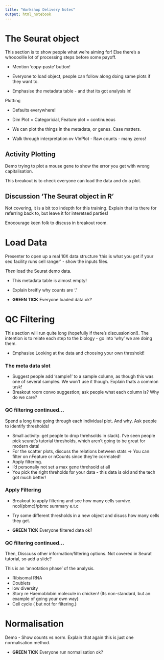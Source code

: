 ```yaml
---
title: "Workshop Delivery Notes"
output: html_notebook
---
```



# The Seurat object

This section is to show people what we're aiming for! Else there's a whoooollle lot of processing steps before some payoff.


* Mention 'copy-paste' button!
* Everyone to load object, people can follow along doing same plots if they want to.

* Emphasise the metadata table - and that its got analysis in!



Plotting

* Defaults everywhere!
* Dim Plot = Categoricial, Feature plot = continueous
* We can plot the things in the metadata, or genes. Case matters.


* Walk through interpretation ov VlnPlot - Raw counts - many zeros!


## Activity Plotting

Demo trying to plot a mouse gene to show the error you get with wrong capitalisation. 

This breakout is to check everyone can load the data and do a plot. 


## Discussion 'The Seurat object in R'

Not covering, it is a bit too indepth for this training.
Explain that its there for referring back to, but leave it for interetsed parties!

Enocourage keen folk to discuss in breakout room.



# Load Data


Presenter to open up a real 10X data structure 'this is what you get if your seq facility runs cell ranger' - show the inputs files.

_Then_ load the Seurat demo data.

* This metadata table is almost empty!
* Explain breifly why counts are '.'


* **GREEN TICK** Everyone loaded data ok?


# QC Filtering

This section will run quite long (hopefully if there's discussionion!). The intention is to relate each step to the biology - go into 'why' we are doing them.


* Emphasise Looking at the data and choosing your own threshold!



### The meta data slot

* Suggest people add 'sample1' to a sample column, as though this was one of several samples. We won't use it though. Explain thats a common task!
* Breakout room convo suggestion; ask people what each column is? Why do we care?


### QC filtering continued...

Spend a long time going through each individual plot. And why. Ask people to identify thresholds!

* Small activity: get people to drop threhsolds in slack). I've seen people pick seurat's tutorial thresholds, which aren't going to be great for modern data!
* For the scatter plots, discuss the relations between stats => You can filter on nFeature or nCounts since they're correlated!
* Apply filtering. 
* I'd personally not set a max gene threhsold at all 
* You pick the right threholds for your data - this data is old and the tech got much better!



### Apply Filtering

* Breakout to apply filtering and see how many cells survive. ncol(pbmc)/pbmc summary e.t.c
* Try some different thresholds in a new object and disuss how many cells they get.


* **GREEN TICK** Everyone filtered data ok?



### QC filtering continued...

Then, Disscuss other information/filtering options. Not covered in Seurat tutorial, so add a slide?

This is an 'annotation phase' of the analysis.

* Ribisomal RNA
* Doublets
* low diversity
* Story re Haemoblobin molecule in chicken! (Its non-standard, but an example of going your own way)
* Cell cycle ( but not for filtering.)



# Normalisation

Demo - Show counts vs norm. Explain that again this is just one normalisation method. 

* **GREEN TICK** Everyone run normalisation ok?





